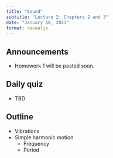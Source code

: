 ```yaml
---
title: "Sound"
subtitle: "Lecture 2: Chapters 2 and 3"
date: "January 10, 2023"
format: revealjs
---
```


## Announcements

* Homework 1 will be posted soon.

## Daily quiz

* TBD

## Outline

* Vibrations
* Simple harmonic motion
  * Frequency
  * Period